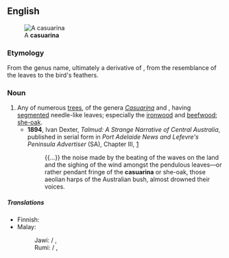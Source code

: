 {{also|Casuarina}}

==English==
[[File:Casuarina equisetifolia Habitus 2010-10-26 ArboretoParqueElPilarCiudadReal.jpg|thumb|A '''casuarina''']]

===Etymology===
From the genus name, ultimately a derivative of {{der|en|ms|kasuari||cassowary}}, from the resemblance of the leaves to the bird's feathers.

===Noun===
{{wikipedia}}
{{en-noun}}

# Any of numerous [[tree]]s, of the genera ''[[Casuarina]]'' and {{taxlink|Allocasuarina|genus}}, having [[segmented]] needle-like leaves; especially the [[ironwood]] and [[beefwood]]; [[she-oak]].
#* '''1894''', Ivan Dexter, ''Talmud: A Strange Narrative of Central Australia'', published in serial form in ''Port Adelaide News and Lefevre's Peninsula Advertiser'' (SA), Chapter III, [http://gutenberg.net.au/ebooks16/1600641.txt]
#*: {{...}} the noise made by the beating of the waves on the land and the sighing of the wind amongst the pendulous leaves—or rather pendant fringe of the '''casuarina''' or she-oak, those aeolian harps of the Australian bush, almost drowned their voices.

=====Translations=====
{{trans-top|trees of the genus Casuarina}}
* Finnish: {{t+|fi|kasuariina}}
* Malay:
*: Jawi: {{t|ms|ارو|sc=Arab}} / {{t|ms|رو|sc=Arab}}, {{t|ms|چمارا|sc=Arab}}
*: Rumi: {{t|ms|eru}} / {{t+|ms|ru}}, {{t|ms|cemara}}
{{trans-mid}}
{{trans-bottom}}